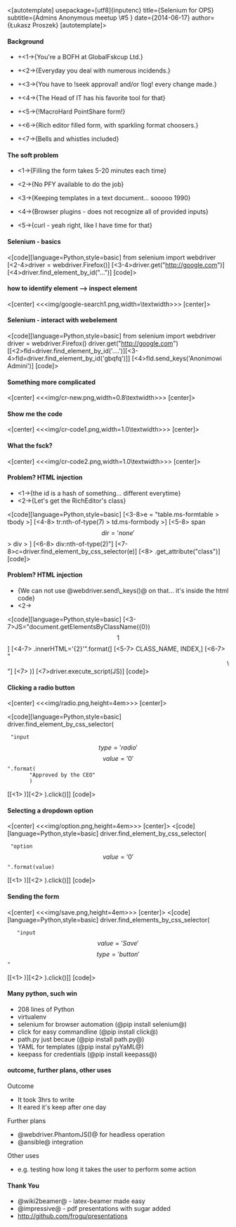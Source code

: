 
<[autotemplate]
usepackage=[utf8]{inputenc}
title={Selenium for OPS}
subtitle={Admins Anonymous meetup \#5 }
date={2014-06-17}
author={Łukasz Proszek}
[autotemplate]>

==== Background ====

*+<1->{You're a BOFH at GlobalFskcup Ltd.}

*+<2->{Everyday you deal with numerous incidends.}

*+<3->{You have to !seek approval! and/or !log! every change made.}

*+<4->{The Head of IT has his favorite tool for that}

*+<5->{!MacroHard PointShare form!}

*+<6->{Rich editor filled form, with sparkling format choosers.}

*+<7->{Bells and whistles included}


==== The soft problem ====

*<1->{Filling the form takes 5-20 minutes each time}

*<2->{No PFY available to do the job}

*<3->{Keeping templates in a text document... sooooo 1990}

*<4->{Browser plugins - does not recognize all of provided inputs}

*<5->{curl - yeah right, like I have time for that}

==== Selenium - basics====

<[code][language=Python,style=basic]
from selenium import webdriver
[<2-4>driver = webdriver.Firefox()]
[<3-4>driver.get("http://google.com")]
[<4>driver.find_element_by_id("...")]
[code]>

====  how to identify element --> inspect element ====

<[center]
<<<img/google-search1.png,width=\textwidth>>>
[center]>

==== Selenium - interact with webelement ====

<[code][language=Python,style=basic]
from selenium import webdriver
driver = webdriver.Firefox()
driver.get("http://google.com")
[[<2>fld=driver.find_element_by_id('....')][<3-4>fld=driver.find_element_by_id('gbqfq')]]
[<4>fld.send_keys('Anonimowi Admini')]
[code]>

==== Something more complicated ====

<[center]
<<<img/cr-new.png,width=0.8\textwidth>>>
[center]>

==== Show me the code ====

<[center]
<<<img/cr-code1.png,width=1.0\textwidth>>>
[center]>

==== What the fsck? ====

<[center]
<<<img/cr-code2.png,width=1.0\textwidth>>>
[center]>

==== Problem? HTML injection ====

*<1->{the id is a hash of something... different everytime}
*<2->{Let's get the RichEditor's class}
<[code][language=Python,style=basic]
[<3-8>e = "table.ms-formtable > tbody >]
[<4-8>     tr:nth-of-type(7) > td.ms-formbody >]
[<5-8>     span\[dir='none'\] > div > ]
[<6-8>     div:nth-of-type(2)"]
[<7-8>c=driver.find_element_by_css_selector(e)]
[<8>          .get_attribute("class")]
[code]>

==== Problem? HTML injection ====

*{We can not use @webdriver.send\_keys()@ on that... it's inside the html code}
*<2->{{We have to inject HTML with javascript}}
<[code][language=Python,style=basic]
[<3-7>JS="document.getElementsByClassName({0})\[{1}\]]
[<4-7>     .innerHTML='{2}'".format(]
[<5-7>        CLASS_NAME, INDEX,]
[<6-7>        "<marquee> WTF </marquee>"]
[<7>     )]
[<7>driver.execute_script(JS)]
[code]>

==== Clicking a radio button ====
<[center]
<<<img/radio.png,height=4em>>>
[center]>

<[code][language=Python,style=basic]
driver.find_element_by_css_selector(
  "input\[type='radio'\]\[value='{0}'\]".format(
        "Approved by the CEO"
        )
[[<1>  )][<2>  ).click()]]
[code]>

==== Selecting a dropdown option ====

<[center]
<<<img/option.png,height=4em>>>
[center]>
<[code][language=Python,style=basic]
driver.find_element_by_css_selector(
  "option\[value='{0}'\]".format(value)
[[<1>  )][<2>  ).click()]]
[code]>

==== Sending the form ====

<[center]
<<<img/save.png,height=4em>>>
[center]>
<[code][language=Python,style=basic]
driver.find_elements_by_css_selector(
    "input\[value='Save'\]\[type='button'\]"
[[<1>  )][<2>  ).click()]]
[code]>

==== Many python, such win ====

* 208 lines of Python
* virtualenv
* selenium for browser automation (@pip install selenium@)
* click for easy commandline (@pip install click@)
* path.py just becaue (@pip install path.py@)
* YAML for templates (@pip instal pyYaML@)
* keepass for credentials (@pip install keepass@)

==== outcome, further plans, other uses ====

Outcome
* It took 3hrs to write
* It eared it's keep after one day

Further plans
* @webdriver.PhantomJS()@ for headless operation
* @ansible@ integration

Other uses
* e.g. testing how long it takes the user to perform some action

==== Thank You ====

* @wiki2beamer@ - latex-beamer made easy
* @impressive@ - pdf presentations with sugar added
* http://github.com/frogu/presentations
